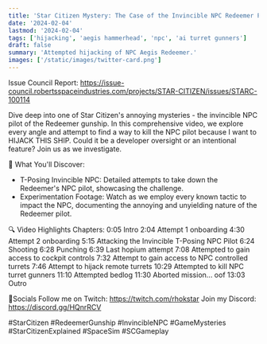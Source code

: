 ```yaml
---
title: 'Star Citizen Mystery: The Case of the Invincible NPC Redeemer Pilot'
date: '2024-02-04'
lastmod: '2024-02-04'
tags: ['hijacking', 'aegis hammerhead', 'npc', 'ai turret gunners']
draft: false
summary: 'Attempted hijacking of NPC Aegis Redeemer.'
images: ['/static/images/twitter-card.png']
---
```


Issue Council Report: https://issue-council.robertsspaceindustries.com/projects/STAR-CITIZEN/issues/STARC-100114

Dive deep into one of Star Citizen's annoying mysteries - the invincible NPC pilot of the Redeemer gunship. In this comprehensive video, we explore every angle and attempt to find a way to kill the NPC pilot because I want to HIJACK THIS SHIP. Could it be a developer oversight or an intentional feature? Join us as we investigate.

<YouTube id="wJgUtft1GK8"/>

🚀 What You'll Discover:
- T-Posing Invincible NPC: Detailed attempts to take down the Redeemer's NPC pilot, showcasing the challenge.
- Experimentation Footage: Watch as we employ every known tactic to impact the NPC, documenting the annoying and unyielding nature of the Redeemer pilot.

🔍 Video Highlights
Chapters:
0:05 Intro
2:04 Attempt 1 onboarding
4:30 Attempt 2 onboarding
5:15 Attacking the Invincible T-Posing NPC Pilot
6:24 Shooting
6:28 Punching
6:39 Last hopium attempt
7:08 Attempted to gain access to cockpit controls
7:32 Attempt to gain access to NPC controlled turrets
7:46 Attempt to hijack remote turrets
10:29 Attempted to kill NPC turret gunners
11:10 Attempted bedlog
11:30 Aborted mission... oof
13:03 Outro

🔔Socials
Follow me on Twitch: https://twitch.com/rhokstar
Join my Discord: https://discord.gg/HQnrRCV

#StarCitizen #RedeemerGunship #InvincibleNPC #GameMysteries #StarCitizenExplained #SpaceSim #SCGameplay